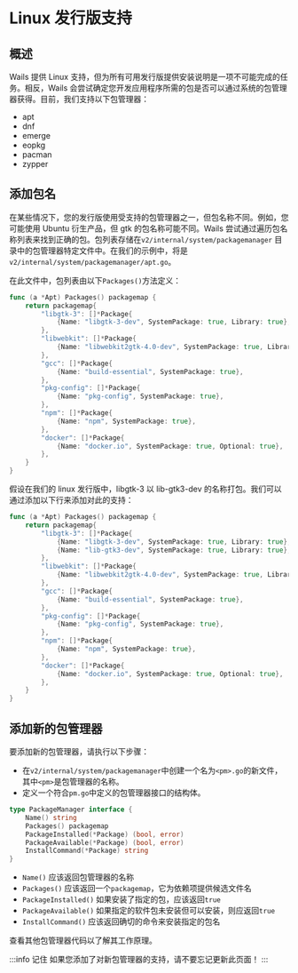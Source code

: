 # Linux 发行版支持

## 概述

Wails 提供 Linux 支持，但为所有可用发行版提供安装说明是一项不可能完成的任务。相反，Wails 会尝试确定您开发应用程序所需的包是否可以通过系统的包管理器获得。目前，我们支持以下包管理器：

- apt
- dnf
- emerge
- eopkg
- pacman
- zypper

## 添加包名

在某些情况下，您的发行版使用受支持的包管理器之一，但包名称不同。例如，您可能使用 Ubuntu 衍生产品，但 gtk 的包名称可能不同。Wails 尝试通过遍历包名称列表来找到正确的包。包列表存储在`v2/internal/system/packagemanager` 目录中的包管理器特定文件中。在我们的示例中，将是`v2/internal/system/packagemanager/apt.go`。

在此文件中，包列表由以下`Packages()`方法定义：

```go
func (a *Apt) Packages() packagemap {
	return packagemap{
		"libgtk-3": []*Package{
			{Name: "libgtk-3-dev", SystemPackage: true, Library: true},
		},
		"libwebkit": []*Package{
			{Name: "libwebkit2gtk-4.0-dev", SystemPackage: true, Library: true},
		},
		"gcc": []*Package{
			{Name: "build-essential", SystemPackage: true},
		},
		"pkg-config": []*Package{
			{Name: "pkg-config", SystemPackage: true},
		},
		"npm": []*Package{
			{Name: "npm", SystemPackage: true},
		},
		"docker": []*Package{
			{Name: "docker.io", SystemPackage: true, Optional: true},
		},
	}
}
```

假设在我们的 linux 发行版中，libgtk-3 以 lib-gtk3-dev 的名称打包。我们可以通过添加以下行来添加对此的支持：

```go {5}
func (a *Apt) Packages() packagemap {
	return packagemap{
		"libgtk-3": []*Package{
			{Name: "libgtk-3-dev", SystemPackage: true, Library: true},
			{Name: "lib-gtk3-dev", SystemPackage: true, Library: true},
		},
		"libwebkit": []*Package{
			{Name: "libwebkit2gtk-4.0-dev", SystemPackage: true, Library: true},
		},
		"gcc": []*Package{
			{Name: "build-essential", SystemPackage: true},
		},
		"pkg-config": []*Package{
			{Name: "pkg-config", SystemPackage: true},
		},
		"npm": []*Package{
			{Name: "npm", SystemPackage: true},
		},
		"docker": []*Package{
			{Name: "docker.io", SystemPackage: true, Optional: true},
		},
	}
}
```

## 添加新的包管理器

要添加新的包管理器，请执行以下步骤：

- 在`v2/internal/system/packagemanager`中创建一个名为`<pm>.go`的新文件，其中`<pm>`是包管理器的名称。
- 定义一个符合`pm.go`中定义的包管理器接口的结构体。

```go
type PackageManager interface {
	Name() string
	Packages() packagemap
	PackageInstalled(*Package) (bool, error)
	PackageAvailable(*Package) (bool, error)
	InstallCommand(*Package) string
}
```

- `Name()` 应该返回包管理器的名称
- `Packages()` 应该返回一个`packagemap`，它为依赖项提供候选文件名
- `PackageInstalled()` 如果安装了指定的包，应该返回`true`
- `PackageAvailable()` 如果指定的软件包未安装但可以安装，则应返回`true`
- `InstallCommand()` 应该返回确切的命令来安装指定的包名

查看其他包管理器代码以了解其工作原理。

:::info 记住
如果您添加了对新包管理器的支持，请不要忘记更新此页面！
:::
